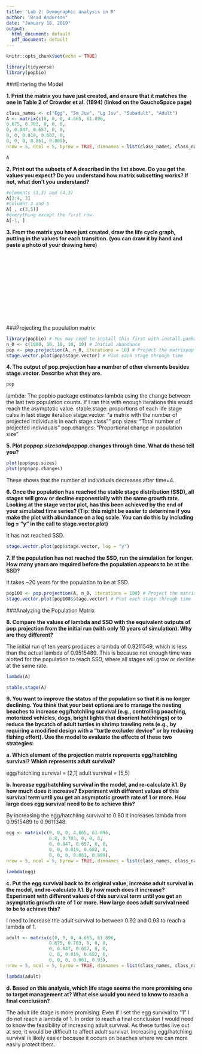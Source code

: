 ```yaml
---
title: 'Lab 2: Demographic analysis in R'
author: "Brad Anderson"
date: "January 18, 2019"
output:
  html_document: default
  pdf_document: default
---
```


```r
knitr::opts_chunk$set(echo = TRUE)
```

```r
library(tidyverse)
library(popbio)
```
###Entering the Model

**1.	Print the matrix you have just created, and ensure that it matches the one in Table 2 of Crowder et al. (1994) (linked on the GauchoSpace page)**

```r
class_names <- c("Egg", "Sm Juv", "Lg Juv", "Subadult", "Adult")
A <- matrix(c(0, 0, 0, 4.665, 61.896,
0.675, 0.703, 0, 0, 0,
0, 0.047, 0.657, 0, 0,
0, 0, 0.019, 0.682, 0,
0, 0, 0, 0.061, 0.809),
nrow = 5, ncol = 5, byrow = TRUE, dimnames = list(class_names, class_names))

A
```

**2.	Print out the subsets of A described in the list above. Do you get the values you expect? Do you understand how matrix subsetting works? If not, what don’t you understand? **
```r
#elements (3,3) and (4,3)
A[3:4, 3]
#columns 3 and 5
A[ , c(3,5)]
#everything except the first row.
A[-1, ] 

```

**3.	From the matrix you have just created, draw the life cycle graph, putting in the values for each transition. (you can draw it by hand and paste a photo of your drawing here)**
<br>  
  <br>
  <br>
  <br>
  <br>
  <br>
  <br>
  <br>
  <br>
  <br>
  <br>
  <br>
###Projecting the population matrix

```r
library(popbio) # You may need to install this first with install.packages("popbio")
n_0 <- c(1000, 10, 10, 10, 10) # Initial abundance
pop <- pop.projection(A, n_0, iterations = 10) # Project the matrixpop
stage.vector.plot(pop$stage.vector) # Plot each stage through time
```


**4.	The output of pop.projection has a number of other elements besides stage.vector. Describe what they are.**
```r
pop
```

lambda: The popbio package estimates lambda using the change between the last two population counts. If I ran this with enough iterations this would reach the asymptotic value.
stable.stage: proportions of each life stage calss in last stage iteration
stage.vector: "a matrix with the number of projected individuals in each stage class""
pop.sizes: "Total number of projected individuals"
pop.changes: "Proportional change in population size"



**5.	Plot pop$pop.sizes and pop$pop.changes through time. What do these tell you?**

```r
plot(pop$pop.sizes)
plot(pop$pop.changes)
```
These shows that the number of individuals decreases after time=4.



**6.	Once the population has reached the stable stage distribution (SSD), all stages will grow or decline exponentially with the same growth rate. Looking at the stage vector plot, has this been achieved by the end of your simulated time series? (Tip: this might be easier to determine if you make the plot with abundance on a log scale. You can do this by including log = "y" in the call to stage.vector.plot) **

It has not reached SSD.

```r

stage.vector.plot(pop$stage.vector, log = "y")

```

**7.	If the population has not reached the SSD, run the simulation for longer. How many years are required before the population appears to be at the SSD?**

It takes ~20 years for the population to be at SSD.

```r

pop100 <- pop.projection(A, n_0, iterations = 100) # Project the matrixpop
stage.vector.plot(pop100$stage.vector) # Plot each stage through time

```


###Analyzing the Population Matrix

**8.	Compare the values of lambda and SSD with the equivalent outputs of pop.projection from the initial run (with only 10 years of simulation). Why are they different? **

The initial run of ten years produces a lambda of 0.9211549, which is less than the actual lambda of 0.9515489. This is because not enough time was alotted for the population to reach SSD, where all stages will grow or decline at the same rate.

```r
lambda(A)

stable.stage(A)

```



**9.	You want to improve the status of the population so that it is no longer declining. You think that your best options are to manage the nesting beaches to increase egg/hatchling survival (e.g., controlling poaching, motorized vehicles, dogs, bright lights that disorient hatchlings) or to reduce the bycatch of adult turtles in shrimp trawling nets (e.g., by requiring a modified design with a “turtle excluder device” or by reducing fishing effort). Use the model to evaluate the effects of these two strategies: **

**a.	Which element of the projection matrix represents egg/hatchling survival? Which represents adult survival? **

egg/hatchling survival = [2,1]
adult survival = [5,5]



**b.	Increase egg/hatchling survival in the model, and re-calculate λ1. By how much does it increase? Experiment with different values of this survival term until you get an asymptotic growth rate of 1 or more. How large does egg survival need to be to achieve this? **

By increasing the egg/hatchling survival to 0.80 it increases lambda from 0.9515489 to 0.9611348.

```r
egg <- matrix(c(0, 0, 0, 4.665, 61.896,
                0.8, 0.703, 0, 0, 0,
                0, 0.047, 0.657, 0, 0,
                0, 0, 0.019, 0.682, 0,
                0, 0, 0, 0.061, 0.809),
nrow = 5, ncol = 5, byrow = TRUE, dimnames = list(class_names, class_names))

lambda(egg)
```



**c.	Put the egg survival back to its original value, increase adult survival in the model, and re-calculate λ1. By how much does it increase? Experiment with different values of this survival term until you get an asymptotic growth rate of 1 or more. How large does adult survival need to be to achieve this? **

I need to increase the adult survival to between 0.92 and 0.93 to reach a lambda of 1.

```r
adult <- matrix(c(0, 0, 0, 4.665, 61.896,
                0.675, 0.703, 0, 0, 0,
                0, 0.047, 0.657, 0, 0,
                0, 0, 0.019, 0.682, 0,
                0, 0, 0, 0.061, 0.93),
nrow = 5, ncol = 5, byrow = TRUE, dimnames = list(class_names, class_names))

lambda(adult)
```


**d.	Based on this analysis, which life stage seems the more promising one to target management at? What else would you need to know to reach a final conclusion?**

The adult life stage is more promising. Even if I set the egg survival to "1" I do not reach a lambda of 1. In order to reach a final conclusion I would need to know the feasibility of increasing adult survival. As these turtles live out at see, it would be difficult to affect adult survival. Increasing egg/hatchling survival is likely easier because it occurs on beaches where we can more easily protect them.
